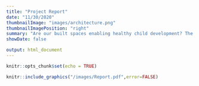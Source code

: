 ```yaml
---
title: "Project Report"
date: "11/30/2020"
thumbnailImage: "images/architecture.png"
thumbnailImagePosition: "right"
summary: "Are our built spaces enabling healthy child development? The physical environment around our homes have an impact in the healthy development of children. Research has shown that the built spaces that children (aged 0 to 7) access and interact with daily, can enable their social, emotional and physical competence. As such, an understanding of how well our HDBs enable development will assist policy planners to improve amenity provision and continue enabling the healthy development of children."
showDate: false

output: html_document
---
```


```r
knitr::opts_chunk$set(echo = TRUE)
```
```r
knitr::include_graphics("/images/Report.pdf",error=FALSE)
```
